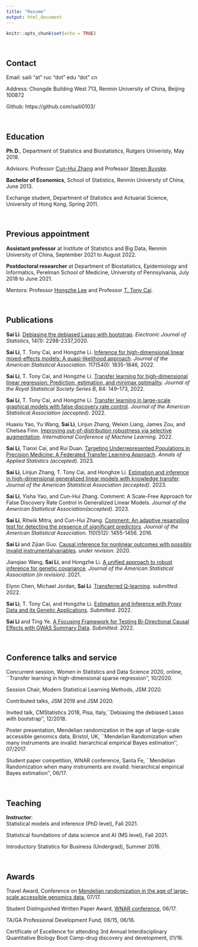 ```yaml
---
title: "Resume" 
output: html_document
---
```


```r
knitr::opts_chunk$set(echo = TRUE)
```




&nbsp;

## Contact
Email: saili "at" ruc "dot" edu "dot" cn

Address: Chongde Building West 713, Renmin University of China, Beijing 100872

Github: https://github.com/saili0103/

&nbsp;



## Education

**Ph.D.**, Department of Statistics and Biostatistics, Rutgers Univeristy, May 2018.

Advisors: Professor [Cun-Hui Zhang](https://stat.rutgers.edu/home/cunhui/) and Professor [Steven Buyske](https://www.stat.rutgers.edu/home/buyske/Home.html).
                   
**Bachelor of Economics**, School of Statistics, Renmin University of China, June 2013.

Exchange student, Department of Statistics and Actuarial Science, University of Hong Kong, Spring 2011.

&nbsp;

## Previous appointment

**Assistant professor** at Institute of Statistics and Big Data, Renmin University of China, September 2021 to August 2022.

**Postdoctoral researcher** at 
Department of Biostatistics, Epidemiology and Informatics, Perelman School of Medicine, University of Pennsylvania, July 2018 to June 2021.

Mentors: Professor [Hongzhe Lee](http://statgene.med.upenn.edu) and Professor [T. Tony Cai](http://www-stat.wharton.upenn.edu/~tcai/).

&nbsp;

## Publications


**Sai Li**. [Debiasing the debiased Lasso with bootstrap]( https://arxiv.org/abs/1711.03613). *Electronic Journal of Statistics*, 14(1): 2298-2337,2020. 

**Sai Li**, T. Tony Cai, and Hongzhe Li. [Inference for high-dimensional linear mixed-effects models: A quasi-likelihood approach](https://arxiv.org/abs/1907.06116). *Journal of the American Statistical Association*. 117(540): 1835-1846, 2022.

**Sai Li**, T. Tony Cai, and Hongzhe Li. [Transfer learning for high-dimensional linear regression: Prediction, estimation, and minimax optimality](https://arxiv.org/abs/2006.10593). *Journal of the Royal Statistical Society Series B*, 84: 149–173, 2022.

**Sai Li**, T. Tony Cai, and Hongzhe Li. [Transfer learning in large-scale graphical models with false discovery rate control](https://arxiv.org/abs/2010.11037). *Journal of the American Statistical Association (accepted)*. 2022.

Huaxiu Yao, Yu Wang, **Sai Li**, Linjun Zhang, Weixin Liang, James Zou, and Chelsea Finn. [ Improving out-of-distribution robustness via selective augmentation](https://arxiv.org/abs/2201.00299). *International Conference of Machine Learning*. 2022.

**Sai Li**, Tianxi Cai, and Rui Duan. [Targeting Underrepresented Populations in Precision Medicine: A Federated Transfer Learning Approach](https://arxiv.org/abs/2108.12112). *Annals of Applied Statistics (accepted)*. 2023.

**Sai Li**, Linjun Zhang, T. Tony Cai, and Honghze Li. [Estimation and inference in high-dimensional generalized linear models with knowledge transfer](https://www.tandfonline.com/doi/full/10.1080/01621459.2023.2184373). *Journal of the American Statistical Association (accepted)*. 2023.

 
 **Sai Li**, Yisha Yao, and Cun-Hui Zhang.
Comment: A Scale-Free Approach for False Discovery Rate Control in Generalized Linear Models. *Journal of the American Statistical Association(accepted)*. 2023.

**Sai Li**, Ritwik Mitra, and Cun-Hui Zhang.
[Comment: An adaptive resampling test for detecting the presence of significant predictors](   http://dx.doi.org/10.1080/01621459.2015.1106404). *Journal of the American Statistical Association*. 110(512): 1455-1456. 2016.


**Sai Li** and Zijian Guo. [Causal inference for nonlinear outcomes with possibly invalid instrumentalvariables](http://arxiv.org/abs/2010.09922). *under revision*. 2020.


Jianqiao Wang, **Sai Li**, and Hongzhe Li. [A unified approach to robust inference for genetic covariance](https://arxiv.org/abs/2106.04106). *Journal of the American Statistical Association (in revision)*. 2021.



Elynn Chen, Michael Jordan, **Sai Li**. [Transferred Q-learning](https://arxiv.org/abs/2202.04709). *submitted*. 2022.

**Sai Li**, T. Tony Cai, and Hongzhe Li. [Estimation and Inference with Proxy Data and its Genetic Applications](https://arxiv.org/abs/2201.03727). *Submitted*. 2022.

**Sai Li** and Ting Ye. [A Focusing Framework for Testing Bi-Directional Causal Effects with GWAS Summary Data](https://arxiv.org/abs/2203.06887). *Submitted*. 2022.

&nbsp;

## Conference talks and service

 Concurrent session, Women in Statistics and Data Science 2020, online, ``Transfer learning in high-dimensional sparse regression'', 10/2020.
 
Session Chair, Modern Statistical Learning Methods, JSM 2020.
 
Contributed talks, JSM 2019 and JSM 2020. 

Invited talk, CMStatistics 2018, Pisa, Italy,``Debiasing the debiased Lasso with bootstrap'', 12/2018.

Poster presentation, Mendelian randomization in the age of large-scale accessible genomics data, Bristol, UK, ``Mendelian Randomization when many instruments are invalid: hierarchical empirical Bayes estimation'', 07/2017.

 Student paper competition, WNAR conference, Santa Fe, ``Mendelian Randomization when many instruments are invalid: hierarchical empirical Bayes estimation'', 06/17.


&nbsp;

## Teaching

**Instructor**:  
Statistical models and inference (PhD level), Fall 2021.

Statistical foundations of data science and AI (MS level), Fall 2021.

Introductory Statistics for Business (Undergrad), Summer 2016.


&nbsp;

## Awards

Travel Award, Conference on [Mendelian randomization in the age of large-scale accessible genomics data](https://www.mendelianrandomization.org.uk), 07/17.

Student Distinguished Written Paper Award, [WNAR conference](http://wnar.org), 06/17.

TA/GA Professional Development Fund, 06/15, 06/16.

Certificate of Excellence for attending 3rd Annual Interdisciplinary Quantitative Biology Boot
  Camp-drug discovery and development, 01/16. 




